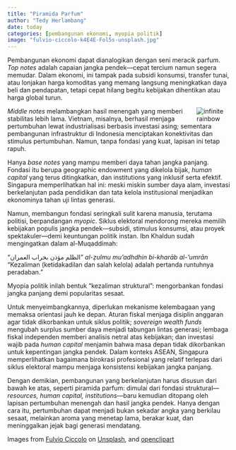 ```yaml
---
title: "Piramida Parfum"
author: "Tedy Herlambang"
date: today
categories: [pembangunan ekonomi, myopia politik]
image: "fulvio-ciccolo-k4E4E-Fol5s-unsplash.jpg"
---
```


Pembangunan ekonomi dapat dianalogikan dengan seni meracik parfum. *Top notes* adalah capaian jangka pendek—cepat tercium namun segera memudar. Dalam ekonomi, ini tampak pada subsidi konsumsi, transfer tunai, atau lonjakan harga komoditas yang memang langsung meningkatkan daya beli dan pendapatan, tetapi cepat hilang begitu kebijakan dihentikan atau harga global turun.

<img src="https://openclipart.org/download/352712/ejtileinfiniterainbow.svg" alt="infinite rainbow" style="max-width:15%;min-width:40px;float:right;"/>

*Middle notes* melambangkan hasil menengah yang memberi stabilitas lebih lama. Vietnam, misalnya, berhasil menjaga pertumbuhan lewat industrialisasi berbasis investasi asing; sementara pembangunan infrastruktur di Indonesia menciptakan konektivitas dan stimulus pertumbuhan. Namun, tanpa fondasi yang kuat, lapisan ini tetap rapuh.

Hanya *base notes* yang mampu memberi daya tahan jangka panjang. Fondasi itu berupa geographic endowment yang dikelola bijak, *human capital* yang terus ditingkatkan, dan institutions yang inklusif serta efektif. Singapura memperlihatkan hal ini: meski miskin sumber daya alam, investasi berkelanjutan pada pendidikan dan tata kelola institusional menjadikan ekonominya tahan uji lintas generasi.

Namun, membangun fondasi seringkali sulit karena manusia, terutama politisi, berpandangan *myopic*. Siklus elektoral mendorong mereka memilih kebijakan populis jangka pendek—subsidi, stimulus konsumsi, atau proyek spektakuler—demi keuntungan politik instan. Ibn Khaldun sudah mengingatkan dalam al-Muqaddimah:

"الظلم مؤذن بخراب العمران"
*al-ẓulmu mu’adhdhin bi-kharāb al-‘umrān*
“Kezaliman (ketidakadilan dan salah kelola) adalah pertanda runtuhnya peradaban.”

Myopia politik inilah bentuk “kezaliman struktural”: mengorbankan fondasi jangka panjang demi popularitas sesaat.

Untuk menyeimbangkannya, diperlukan mekanisme kelembagaan yang memaksa orientasi jauh ke depan. Aturan fiskal menjaga disiplin anggaran agar tidak dikorbankan untuk siklus politik; *sovereign wealth funds* mengubah surplus sumber daya menjadi tabungan lintas generasi; lembaga fiskal independen memberi analisis netral atas kebijakan; dan investasi wajib pada *human capital* menjamin bahwa masa depan tidak dikorbankan untuk kepentingan jangka pendek. Dalam konteks ASEAN, Singapura memperlihatkan bagaimana birokrasi profesional yang relatif terlepas dari siklus elektoral mampu menjaga konsistensi kebijakan jangka panjang.

Dengan demikian, pembangunan yang berkelanjutan harus disusun dari bawah ke atas, seperti piramida parfum: dimulai dari fondasi struktural—*resources, human capital, institutions*—baru kemudian ditopang oleh lapisan pertumbuhan menengah dan hasil jangka pendek. Hanya dengan cara itu, pertumbuhan dapat menjadi bukan sekadar angka yang berkilau sesaat, melainkan aroma yang menetap lama, berakar kuat, dan meninggalkan jejak bagi generasi mendatang.

Images from [Fulvio Ciccolo](https://unsplash.com/@scentspiracy) on [Unsplash](https://unsplash.com/), and [openclipart](https://openclipart.org/)